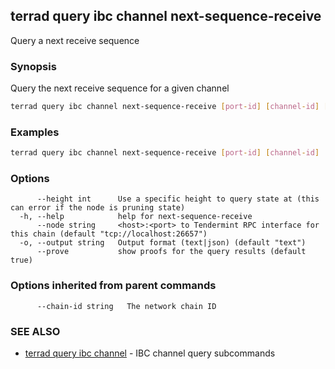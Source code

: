 ## terrad query ibc channel next-sequence-receive

Query a next receive sequence

### Synopsis

Query the next receive sequence for a given channel

```sh Terrad
terrad query ibc channel next-sequence-receive [port-id] [channel-id] [flags]
```

### Examples

```sh Terrad
terrad query ibc channel next-sequence-receive [port-id] [channel-id]
```

### Options

```
      --height int      Use a specific height to query state at (this can error if the node is pruning state)
  -h, --help            help for next-sequence-receive
      --node string     <host>:<port> to Tendermint RPC interface for this chain (default "tcp://localhost:26657")
  -o, --output string   Output format (text|json) (default "text")
      --prove           show proofs for the query results (default true)
```

### Options inherited from parent commands

```
      --chain-id string   The network chain ID
```

### SEE ALSO

* [terrad query ibc channel](terrad_query_ibc_channel.md)	 - IBC channel query subcommands


